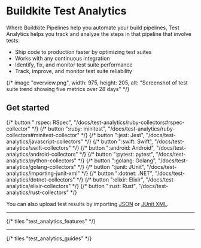 # Buildkite Test Analytics

Where Buildkite Pipelines help you automate your build pipelines,
Test Analytics helps you track and analyze the steps in that pipeline that involve tests:

- Ship code to production faster by optimizing test suites
- Works with any continuous integration
- Identify, fix, and monitor test suite performance
- Track, improve, and monitor test suite reliability

{/* image "overview.png", width: 975, height: 205, alt: "Screenshot of test suite trend showing five metrics over 28 days" */}

## Get started

<!-- vale off -->

<div class="ButtonGroup">
  {/* button ":rspec: RSpec", "/docs/test-analytics/ruby-collectors#rspec-collector" */}
  {/* button ":ruby: minitest", "/docs/test-analytics/ruby-collectors#minitest-collector" */}
  {/* button ":jest: Jest", "/docs/test-analytics/javascript-collectors" */}
  {/* button ":swift: Swift", "/docs/test-analytics/swift-collectors" */}
  {/* button ":android: Android", "/docs/test-analytics/android-collectors" */}
  {/* button ":pytest: pytest", "/docs/test-analytics/python-collectors" */}
  {/* button ":golang: Golang", "/docs/test-analytics/golang-collectors" */}
  {/* button ":junit: JUnit", "/docs/test-analytics/importing-junit-xml" */}
  {/* button ":dotnet: .NET", "/docs/test-analytics/dotnet-collectors" */}
  {/* button ":elixir: Elixir", "/docs/test-analytics/elixir-collectors" */}
  {/* button ":rust: Rust", "/docs/test-analytics/rust-collectors" */}
</div>

<!-- vale on -->

You can also upload test results by importing [JSON](/docs/test-analytics/importing-json) or [JUnit XML](/docs/test-analytics/importing-junit-xml).

---

{/* tiles "test_analytics_features" */}

---

{/* tiles "test_analytics_guides" */}
